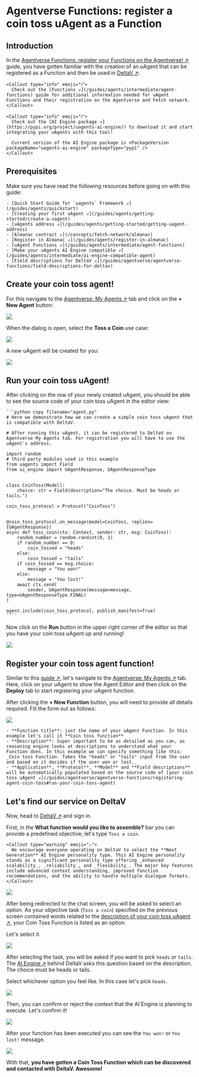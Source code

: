 
# Agentverse Functions: register a coin toss uAgent as a Function

## Introduction

In the [Agentverse Functions: register your Functions on the Agentverse! ↗️](/guides/agentverse/registering-agent-services) guide, you have gotten familiar with the creation of an uAgent that can be registered as a Function and then be used in [DeltaV ↗️](/concepts/ai-engine/deltav).

    <Callout type="info" emoji="ℹ️">
      Check out the [Functions ↗️](/guides/agents/intermediate/agent-functions) guide for additional information needed for uAgent Functions and their registration on the Agentverse and Fetch network.
    </Callout>

    <Callout type="info" emoji="ℹ️">
      Check out the [AI Engine package ↗️](https://pypi.org/project/uagents-ai-engine/) to download it and start integrating your uAgents with this tool!

      Current version of the AI Engine package is <PackageVersion packageName="uagents-ai-engine" packageType="pypi" />
    </Callout>

## Prerequisites

Make sure you have read the following resources before going on with this guide:

    - [Quick Start Guide for `uagents` Framework ↗️](/guides/agents/quickstart)
    - [Creating your first uAgent ↗️](/guides/agents/getting-started/create-a-uagent)
    - [uAgents address ↗️](/guides/agents/getting-started/getting-uagent-address)
    - [Almanac contract ↗️](/concepts/fetch-network/almanac)
    - [Register in Almanac ↗️](/guides/agents/register-in-almanac)
    - [uAgent Functions ↗️](/guides/agents/intermediate/agent-functions)
    - [Make your uAgents AI Engine compatible ↗️](/guides/agents/intermediate/ai-engine-compatible-agent)
    - [Field descriptions for DeltaV ↗️](/guides/agentverse/agentverse-functions/field-descriptions-for-deltav)

## Create your coin toss agent!

For this navigate to the [Agentverse: My Agents ↗️](https://agentverse.ai/agents) tab and click on the **+ New Agent** button:

![](src/images/guides/agentverse/registering-agent-coin-toss/hosted-agent-use-case-button.png)

When the dialog is open, select the **Toss a Coin** use case:

![](src/images/guides/agentverse/registering-agent-coin-toss/use-case-dialog.png)

A new uAgent will be created for you:

![](src/images/guides/agentverse/registering-agent-coin-toss/hosted-agent-in-list.png)

## Run your coin toss uAgent!

After clicking on the row of your newly created uAgent, you should be able to see the source code of your coin toss uAgent in the editor view:

    ```python copy filename="agent.py"
    # Here we demonstrate how we can create a simple coin toss uAgent that is compatible with DeltaV.

    # After running this uAgent, it can be registered to DeltaV on Agentverse My Agents tab. For registration you will have to use the uAgent's address.

    import random
    # third party modules used in this example
    from uagents import Field
    from ai_engine import UAgentResponse, UAgentResponseType


    class CoinToss(Model):
        choice: str = Field(description="The choice. Must be heads or tails.")

    coin_toss_protocol = Protocol("CoinToss")


    @coin_toss_protocol.on_message(model=CoinToss, replies={UAgentResponse})
    async def toss_coin(ctx: Context, sender: str, msg: CoinToss):
        random_number = random.randint(0, 1)
        if random_number == 0:
            coin_tossed = "heads"
        else:
            coin_tossed = "tails"
        if coin_tossed == msg.choice:
            message = "You won!"
        else:
            message = "You lost!"
        await ctx.send(
            sender, UAgentResponse(message=message, type=UAgentResponseType.FINAL)
    )

    agent.include(coin_toss_protocol, publish_manifest=True)
    ````

Now click on the **Run** button in the upper right corner of the editor so that you have your coin toss uAgent up and running!

![](src/images/guides/agentverse/registering-agent-coin-toss/run-hosted-agent.png)

## Register your coin toss agent function!

Similar to this [guide ↗️](/guides/agentverse/agentverse-functions/registering-agent-services#register-your-agents-and-services), let's navigate to the [Agentverse: My Agents ↗️](https://agentverse.ai/) tab. Here, click on your uAgent to show the Agent Editor and then click on the **Deploy** tab to start registering your uAgent function.

After clicking the **+ New Function** button, you will need to provide all details required. Fill the form out as follows:

![](src/images/guides/agentverse/registering-agent-coin-toss/new-service-dialog.png)

    - **Function title**: just the name of your uAgent Function. In this example let's call it **Coin toss function**
    - **Description**: Super important to be as detailed as you can, as reasoning engine looks at descriptions to understand what your Function does. In this example we can specify something like this: _Coin toss Function. Takes the "heads" or "tails" input from the user and based on it decides if the user won or lost._
    - **Application**, **Protocol**, **Model** and **Field descriptions** will be automatically populated based on the source code of [your coin toss uAgent ↗️](/guides/agentverse/agentverse-functions/registering-agent-coin-toss#run-your-coin-toss-agent)

## Let's find our service on DeltaV

Now, head to [DeltaV ↗️](https://deltav.agentverse.ai/) and sign in.

First, in the **What function would you like to assemble?** bar you can provide a predefined objective; let's type `Toss a coin`.

    <Callout type="warning" emoji="⚠️">
      We encourage everyone operating on DeltaV to select the **Next Generation** AI Engine personality type. This AI Engine personality stands as a significant personality type offering _enhanced scalability_, _reliability_, and _flexibility_. The major key features include advanced context understanding, improved function recommendations, and the ability to handle multiple dialogue formats.
    </Callout>

![](src/images/guides/agentverse/registering-agent-coin-toss/select-service-group.png)

After being redirected to the chat screen, you will be asked to select an option.
As your objective task (`Toss a coin`) specified on the previous screen contained words related to the [description of your coin toss uAgent ↗️](/guides/agentverse/agentverse-functions/registering-agent-coin-toss#run-your-coin-toss-agent), your Coin Toss Function is listed as an option.

Let's select it.

![](src/images/guides/agentverse/registering-agent-coin-toss/select-task.png)

After selecting the task, you will be asked if you want to pick `heads` or `tails`. The [AI Engine ↗️](/concepts/ai-engine/ai-engine-intro) behind DeltaV asks this question based on the description. The choice must be heads or tails.

Select whichever option you feel like. In this case let's pick `heads`.

![](src/images/guides/agentverse/registering-agent-coin-toss/select-option.png)

Then, you can confirm or reject the context that the AI Engine is planning to execute. Let's confirm it!

![](src/images/guides/agentverse/registering-agent-coin-toss/confirm-context.png)

After your function has been executed you can see the `You won!` or `You lost!` message.

![](src/images/guides/agentverse/registering-agent-coin-toss/task-completed.png)

With that, **you have gotten a Coin Toss Function which can be discovered and contacted with DeltaV. Awesome!**
